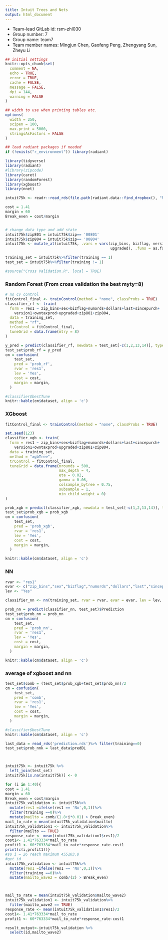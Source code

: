 ```yaml
---
title: Intuit Trees and Nets
output: html_document
---
```


* Team-lead GitLab id: rsm-zhl030
* Group number: 7
* Group name: team7
* Team member names: Mingjun Chen, Gaofeng Peng, Zhengyang Sun, Zheyu Li

```r
## initial settings
knitr::opts_chunk$set(
  comment = NA,
  echo = TRUE,
  error = TRUE,
  cache = FALSE,
  message = FALSE,
  dpi = 144,
  warning = FALSE
)

## width to use when printing tables etc.
options(
  width = 250,
  scipen = 100,
  max.print = 5000,
  stringsAsFactors = FALSE
)

## load radiant packages if needed
if (!exists("r_environment")) library(radiant)
```



```r
library(tidyverse)
library(radiant)
#library(zipcode)
library(caret)
library(randomForest)
library(xgboost)
library(nnet)
```

```r
intuit75k <- readr::read_rds(file.path(radiant.data::find_dropbox(), "MGTA455-2019/data/intuit75k.rds"))
```

```r
cost = 1.41
margin = 60
Break_even = cost/margin


# change data type and add state 
intuit75k$zip801 = intuit75k$zip== '00801'
intuit75k$zip804 = intuit75k$zip== '00804'
intuit75k <- mutate_at(intuit75k, .vars = vars(zip_bins, bizflag, version1, owntaxprod,
                                               upgraded), .funs = as.factor)

```

```r
training_set = intuit75k%>%filter(training == 1)
test_set = intuit75k%>%filter(training != 1)
```


```r
#source("Cross Validation.R", local = TRUE)
```

### Random Forest (From cross validation the best myty=8)

```r
# no cv control
fitControl_final <- trainControl(method = "none", classProbs = TRUE)
classifier_rf <- train( 
  form = res1 ~ zip_bins+sex+bizflag+numords+dollars+last+sincepurch+
    version1+owntaxprod+upgraded+zip801+zip804, 
  data = training_set,
  method = "rf",
  trControl = fitControl_final,
  tuneGrid = data.frame(mtry = 8)
)
```


```r
y_pred = predict(classifier_rf, newdata = test_set[-c(1,2,13,14)], type = 'prob')[,1]
test_set$prob_rf = y_pred
cm = confusion(
    test_set,
    pred = 'prob_rf',
    rvar = 'res1',
    lev = 'Yes',
    cost = cost,
    margin = margin,
  )

#classifier$bestTune
knitr::kable(cm$dataset, align = 'c') 
```




### XGboost

```r
fitControl_final <- trainControl(method = "none", classProbs = TRUE)

set.seed(123)
classifier_xgb <- train( 
  form = res1 ~ zip_bins+sex+bizflag+numords+dollars+last+sincepurch+
    version1+owntaxprod+upgraded+zip801+zip804, 
  data = training_set,
  method = "xgbTree",
  trControl = fitControl_final,
  tuneGrid = data.frame(nrounds = 500,
                        max_depth = 4,
                        eta = 0.02,
                        gamma = 0.06,
                        colsample_bytree = 0.75,
                        subsample = 1,
                        min_child_weight = 0)
)
```



```r
prob_xgb = predict(classifier_xgb, newdata = test_set[-c(1,2,13,14)], type = 'prob')[,1]
test_set$prob_xgb = prob_xgb
cm = confusion(
    test_set,
    pred = 'prob_xgb',
    rvar = 'res1',
    lev = 'Yes',
    cost = cost,
    margin = margin,
  )

knitr::kable(cm$dataset, align = 'c') 
```



### NN 


```r
rvar <- "res1"
evar <- c("zip_bins","sex","bizflag","numords","dollars","last","sincepurch","version1","owntaxprod","upgraded","zip801","zip804")
lev <- "Yes"

classifier_nn <- nn(training_set, rvar = rvar, evar = evar, lev = lev, size = 2, decay = 0.05, seed = 1234)

```


```r
prob_nn = predict(classifier_nn, test_set)$Prediction
test_set$prob_nn = prob_nn
cm = confusion(
    test_set,
    pred = 'prob_nn',
    rvar = 'res1',
    lev = 'Yes',
    cost = cost,
    margin = margin,
  )

knitr::kable(cm$dataset, align = 'c') 
```


### average of xgboost and nn

```r
test_set$comb = (test_set$prob_xgb+test_set$prob_nn)/2
cm = confusion(
    test_set,
    pred = 'comb',
    rvar = 'res1',
    lev = 'Yes',
    cost = cost,
    margin = margin,
  )

#classifier$bestTune
knitr::kable(cm$dataset, align = 'c') 
```



```r
last_data = read_rds('prediction.rds')%>% filter(training==0)
test_set$prob_nnk = last_data$predDL



intuit75k <- intuit75k %>%
  left_join(test_set)
intuit75k[is.na(intuit75k)] <- 0

for (i in 1:40){
cost = 1.41
margin = 60
Break_even = cost/margin
intuit75k_validation <- intuit75k%>%
  mutate(res1 =ifelse(res1 == 'No',0,1))%>%
  filter(training ==0)%>%
  mutate(mailto = comb/(1.8+i*0.01) > Break_even)
mail_to_rate = mean(intuit75k_validation$mailto)
intuit75k_validation1 <- intuit75k_validation%>%
  filter(mailto == TRUE)
response_rate <- mean(intuit75k_validation1$res1)/2
cost1<- 1.41*763334*mail_to_rate
profit1 <- 60*763334*mail_to_rate*response_rate-cost1
print(c(i,profit1))}
#so i = 26 reach maximum 455103.8
#get id
intuit75k_validation <- intuit75k%>%
  mutate(res1 =ifelse(res1 == 'No',0,1))%>%
  filter(training ==0)%>%
  mutate(mailto_wave2 = comb/(2) > Break_even)



mail_to_rate = mean(intuit75k_validation$mailto_wave2)
intuit75k_validation1 <- intuit75k_validation%>%
  filter(mailto_wave2 == TRUE)
response_rate <- mean(intuit75k_validation1$res1)/2
cost1<- 1.41*763334*mail_to_rate
profit1 <- 60*763334*mail_to_rate*response_rate-cost1

result_output<-intuit75k_validation %>%
  select(id,mailto_wave2)

```













